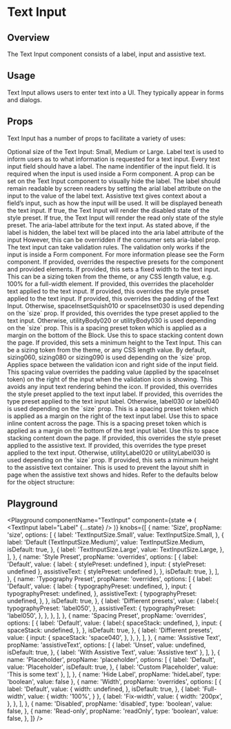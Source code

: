 

# Text Input

## Overview

The Text Input component consists of a label, input and assistive text.

## Usage

Text Input allows users to enter text into a UI. They typically appear in forms and dialogs.


## Props

Text Input has a number of props to facilitate a variety of uses:

<LegacyBlock marginTop="sizing040">
  <Prop name="size" type="TextInputSize" enum={TextInputSize}
    default={TextInputSize.Medium}>
    Optional size of the Text Input: Small, Medium or Large.
  </Prop>
  <Prop name="label" type="string" required>
    Label text is used to inform users as to what information is requested for a text input. Every text input field should have a label.
  </Prop>
   <Prop name="name" type="string">
    The name indentifier of the input field. It is required when the input is used inside a Form component. 
  </Prop>
  <Prop name="hideLabel" type="boolean" default={false}>
    A prop can be set on the Text Input component to visually hide the label.
    The label should remain readable by screen readers by setting the arial label attribute on the input to the value of the label text.
  </Prop>
  <Prop name="assistiveText" type="string">
    Assistive text gives context about a field’s input, such as how the input will be used. It will be displayed beneath the text input.
  </Prop>
  <Prop name="disabled" type="boolean" default={false}>
    If true, the Text Input will render the disabled state of the style preset.
  </Prop>
  <Prop name="readOnly" type="boolean" default={false}>
    If true, the Text Input will render the read only state of the style preset.
  </Prop>
  <Prop name="ariaLabel" type="string">
    The aria-label attribute for the text input.
    As stated above, if the label is hidden, the label text will be placed into the aria label attribute of the input
    However, this can be overridden if the consumer sets aria-label prop.
  </Prop>
  <Prop name="rules" type="object">
    The text input can take validation rules. The validation only works if the input is inside a Form component. For more information please see the Form component.
  </Prop>
  <Prop name="overrides" type="object">
    If provided, overrides the respective presets for the component and provided elements.
    <Prop name="width" type="SizingKeys | string">
      If provided, this sets a fixed width to the text input. This can be a sizing token
      from the theme, or any CSS length value, e.g. 100% for a full-width element.
    </Prop>
    <Prop name="input" type="object">
      <Prop name="placeholder" type="string">
        If provided, this overrides the placeholder text applied to the text input.
      </Prop>
      <Prop name="stylePreset" type="MQ<StylePresetKeys>">
        If provided, this overrides the style preset applied to the text input.
      </Prop>
      <Prop name="spaceInset" type="MQ<PaddingPresetKeys>">
        If provided, this overrides the padding of the Text Input. Otherwise,
        spaceInsetSquish010 or spaceInset030 is used depending on the `size`
        prop.
      </Prop>
      <Prop name="typographyPreset" type="MQ<TypographyPresetKeys>">
        If provided, this overrides the type preset applied to the text input. Otherwise,
        utilityBody020 or utilityBody030 is used depending on the `size` prop.
      </Prop>
      <Prop name="spaceStack" type="MQ<SpacePresetKeys>">
        This is a spacing preset token which is applied as a margin on the bottom of
        the Block. Use this to space stacking content down the page.
      </Prop>
      <Prop name="minHeight" type="SizingKeys | string">
        If provided, this sets a minimum height to the Text Input. This can be a sizing
        token from the theme, or any CSS length value. By default, sizing060,
        sizing080 or sizing090 is used depending on the `size` prop.
      </Prop>
      <Prop name="iconSpace" type="SpacingPresetKeys">
        Applies space between the validation icon and right side of the input field.
      </Prop>
      <Prop name="spaceInsetRight" type="SpacingPresetKeys">
        This spacing value overrides the padding value (applied by the 
        spaceInset token) on the right of the input when the validation
        icon is showing. This avoids any input text rendering behind the
        icon.
      </Prop>
    </Prop>
    <Prop name="inputLabel" type="object">
      <Prop name="stylePreset" type="MQ<StylePresetKeys>">
        If provided, this overrides the style preset applied to the text input label.
      </Prop>
      <Prop name="typographyPreset" type="MQ<TypographyPresetKeys>">
        If provided, this overrides the type preset applied to the text input label. Otherwise,
        label030 or label040 is used depending on the `size` prop.
      </Prop>
      <Prop name="spaceInline" type="MQ<SpacePresetKeys>">
        This is a spacing preset token which is applied as a margin on the right of
        the text input label. Use this to space inline content across the page.
      </Prop>
      <Prop name="spaceStack" type="MQ<SpacePresetKeys>">
        This is a spacing preset token which is applied as a margin on the bottom of
        the text input label. Use this to space stacking content down the page.
      </Prop>
    </Prop>
    <Prop name="assistiveText" type="object">
      <Prop name="stylePreset" type="MQ<StylePresetKeys>">
        If provided, this overrides the style preset applied to the assistive text.
      </Prop>
      <Prop name="typographyPreset" type="MQ<TypographyPresetKeys>">
        If provided, this overrides the type preset applied to the text input. Otherwise,
        utilityLabel020 or utilityLabel030 is used depending on the `size` prop.
      </Prop>
      <Prop name="minHeight" type="SizingKeys | string">
        If provided, this sets a minimum height to the assistive text container.
        This is used to prevent the layout shift in page when the assistive text shows and hides.
      </Prop>
    </Prop>
    Refer to the defaults below for the object structure:
    <CodeFromDefaultPresets componentName="textInput" />
  </Prop>
</LegacyBlock>

## Playground

<Playground
  componentName="TextInput"
  component={state => (
    <TextInput label="Label" {...state} />
  )}
  knobs={[
    {
      name: 'Size',
      propName: 'size',
      options: [
        {
          label: 'TextInputSize.Small',
          value: TextInputSize.Small,
        },
        {
          label: 'Default (TextInputSize.Medium)',
          value: TextInputSize.Medium,
          isDefault: true,
        },
        {
          label: 'TextInputSize.Large',
          value: TextInputSize.Large,
        },
      ],
    },
    {
      name: 'Style Preset',
      propName: 'overrides',
      options: [
        {
          label: 'Default',
          value: {
            label: {
              stylePreset: undefined
            },
            input: {
              stylePreset: undefined
            },
            assistiveText: {
              stylePreset: undefined
            },
          },
          isDefault: true,
        },
      ],
    },
    {
      name: 'Typography Preset',
      propName: 'overrides',
      options: [
        {
          label: 'Default',
          value: {
            label: {
              typographyPreset: undefined,
            },
            input: {
              typographyPreset: undefined,
            },
            assistiveText: {
              typographyPreset: undefined,
            },
          },
          isDefault: true,
        },
        {
          label: 'Diffierent presets',
          value: {
            label:{
              typographyPreset: 'label050',
            },
            assistiveText: {
              typographyPreset: 'label050',
            },
          },
        },
      ],
    },
    {
      name: 'Spacing Preset',
      propName: 'overrides',
      options: [
        {
          label: 'Default',
          value: {
            label:{
              spaceStack: undefined,
            },
            input: {
              spaceStack: undefined,
            },
          },
          isDefault: true,
        },
        {
          label: 'Diffierent presets',
          value: {
            input: {
              spaceStack: 'space040',
            },
          },
        },
      ],
    },
    {
      name: 'Assistive Text',
      propName: 'assistiveText',
      options: [
        {
          label: 'Unset',
          value: undefined,
          isDefault: true,
        },
        {
          label: 'With Assistive Text',
          value: 'Assistive text'
        },
      ],
    },
    {
      name: 'Placeholder',
      propName: 'placeholder',
      options: [
        {
          label: 'Default',
          value: 'Placeholder',
          isDefault: true,
        },
        {
          label: 'Custom Placeholder',
          value: 'This is some text'
        },
      ],
    },
    {
      name: 'Hide Label',
      propName: 'hideLabel',
      type: 'boolean',
      value: false
    },
    {
      name: 'Width',
      propName: 'overrides',
      options: [
        {
          label: 'Default',
          value: {
            width: undefined,
          },
          isDefault: true,
        },
        {
          label: 'Full-width',
          value: {
            width: '100%',
          }
        },
        {
          label: 'Fix-width',
          value: {
            width: '200px',
          },
        },
      ],
    },
    {
      name: 'Disabled',
      propName: 'disabled',
      type: 'boolean',
      value: false,
    },
    {
      name: 'Read-only',
      propName: 'readOnly',
      type: 'boolean',
      value: false,
    },
  ]}
/>
